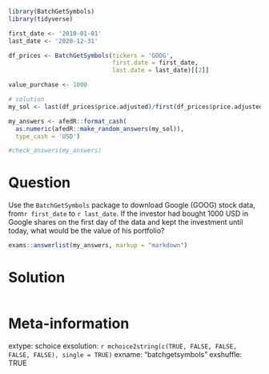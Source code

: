 ```r
library(BatchGetSymbols)
library(tidyverse)

first_date <- '2010-01-01'
last_date <- '2020-12-31'

df_prices <- BatchGetSymbols(tickers = 'GOOG', 
                             first.date = first_date,
                             last.date = last_date)[[2]]

value_purchase <- 1000

# solution
my_sol <- last(df_prices$price.adjusted)/first(df_prices$price.adjusted)*value_purchase
```

```r
my_answers <- afedR::format_cash(
  as.numeric(afedR::make_random_answers(my_sol)), 
  type_cash = 'USD')

#check_answers(my_answers)
```


Question
========

Use the `BatchGetSymbols` package to download Google (GOOG) stock data, from` r first_date` to `r last_date`. If the investor had bought 1000 USD in Google shares on the first day of the data and kept the investment until today, what would be the value of his portfolio?

```r
exams::answerlist(my_answers, markup = "markdown")
```

Solution
================

```r
```


Meta-information
================
extype: schoice
exsolution: `r mchoice2string(c(TRUE, FALSE, FALSE, FALSE, FALSE), single = TRUE)`
exname: "batchgetsymbols"
exshuffle: TRUE

